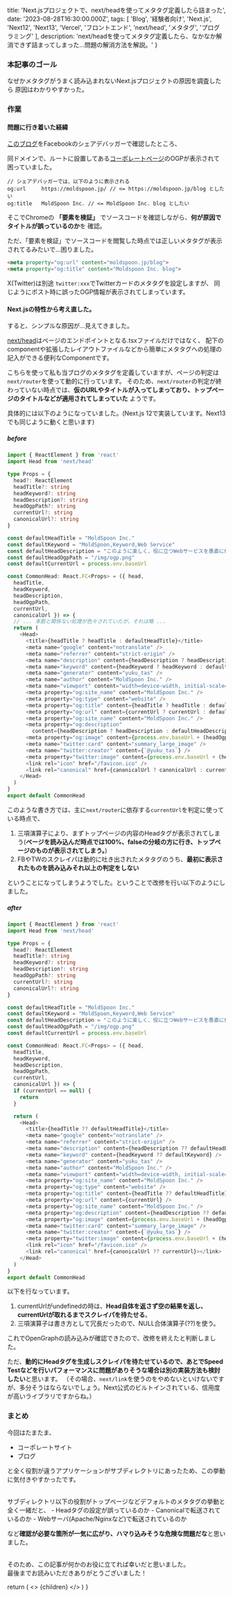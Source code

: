 
  title: 'Next.jsプロジェクトで、next/headを使ってメタタグ定義したら詰まった',
  date: '2023-08-28T16:30:00.000Z',
  tags: [
    'Blog',
    '経験者向け',
    'Next.js',
    'Next12',
    'Next13',
    'Vercel',
    'フロントエンド',
    'next/head',
    'メタタグ',
    'プログラミング'
  ],
  description: 'next/headを使ってメタタグ定義したら、なかなか解消できず詰まってしまった...問題の解消方法を解説。'
}

### 本記事のゴール

なぜかメタタグがうまく読み込まれないNext.jsプロジェクトの原因を調査したら
原因はわかりやすかった。



### 作業

#### 問題に行き着いた経緯

[このブログ](https://moldspoon.jp/blog)をFacebookのシェアデバッガーで確認したところ、

<RichLink 
url="https://developers.facebook.com/tools/debug/" 
icon='ri-facebook-fill'
title="Facebookのシェアデバッガー" 
subtitle="Open Graphのメタタグをデバッグするには一番です。"
targetBlank={true}
 />

同ドメインで、ルートに設置してある[コーポレートページ](https://moldspoon.jp/)のOGPが表示されて
困っていました。

```text
// シェアデバッガーでは、以下のように表示される
og:url	   https://moldspoon.jp/ // <= https://moldspoon.jp/blog としたい
og:title   MoldSpoon Inc. // <= MoldSpoon Inc. blog としたい
```

そこでChromeの **「要素を検証」** でソースコードを確認しながら、**何が原因でタイトルが誤っているのか**を
確認。

ただ、「要素を検証」でソースコードを閲覧した時点では正しいメタタグが表示されてるみたいで...困りました。

<CodeBlockTitle title="view:https://moldspoon.jp/blog" />

```html
<meta property="og:url" content="moldspoon.jp/blog">
<meta property="og:title" content="Moldspoon Inc. blog">
```

X(Twitter)は別途 `twitter:xxx`でTwitterカードのメタタグを設定しますが、
同じようにポスト時に誤ったOGP情報が表示されてしまっています。

#### Next.jsの特性から考え直した。

すると、シンプルな原因が...見えてきました。

[next/head](https://nextjs-ja-translation-docs.vercel.app/docs/api-reference/next/head)はページのエンドポイントとなる.tsxファイルだけではなく、
配下のcomponentや拡張したレイアウトファイルなどから簡単にメタタグへの処理の記入ができる便利なComponentです。

こちらを使って私も当ブログのメタタグを定義していますが、ページの判定は`next/router`を使って動的に行っています。
そのため、`next/router`の判定が終わっていない時点では、**仮のURLやタイトルが入ってしまっており、トップページのタイトルなどが適用されてしまっていた**
ようです。

具体的には以下のようになっていました。(Next.js 12で実装しています。Next13でも同じように動くと思います)

##### before

<CodeBlockTitle title="components/Head/CommonHead.tsx" />

```typescript
import { ReactElement } from 'react'
import Head from 'next/head'

type Props = {
  head?: ReactElement
  headTitle?: string
  headKeyword?: string
  headDescription?: string
  headOgpPath?: string
  currentUrl?: string
  canonicalUrl?: string
}

const defaultHeadTitle = "MoldSpoon Inc."
const defaultKeyword = "MoldSpoon,Keyword,Web Service"
const defaultHeadDescription = "このように楽しく、役に立つWebサービスを愚直に作っています。"
const defaultHeadOgpPath = "/img/ogp.png"
const defaultCurrentUrl = process.env.baseUrl

const CommonHead: React.FC<Props> = ({ head,
  headTitle,
  headKeyword,
  headDescription,
  headOgpPath,
  currentUrl,
  canonicalUrl }) => {
  // ... 本筋と関係ない処理が色々されていたが、それは略 ...
  return (
    <Head>
      <title>{headTitle ? headTitle : defaultHeadTitle}</title>
      <meta name="google" content="notranslate" />
      <meta name="referrer" content="strict-origin" />
      <meta name="description" content={headDescription ? headDescription : defaultHeadDescription} />
      <meta name="keyword" content={headKeyword ? headKeyword : defaultKeyword} />
      <meta name="generator" content="yuku_tas" />
      <meta name="author" content="MoldSpoon Inc." />
      <meta name="viewport" content="width=device-width, initial-scale=1.0" />
      <meta property="og:site_name" content="MoldSpoon Inc." />
      <meta property="og:type" content="website" />
      <meta property="og:title" content={headTitle ? headTitle : defaultHeadTitle} />
      <meta property="og:url" content={currentUrl ? currentUrl : defaultCurrentUrl} />
      <meta property="og:site_name" content="MoldSpoon Inc." />
      <meta property="og:description"
        content={headDescription ? headDescription : defaultHeadDescription} />
      <meta property="og:image" content={process.env.baseUrl + (headOgpPath ? headOgpPath : defaultHeadOgpPath)} />
      <meta name="twitter:card" content="summary_large_image" />
      <meta name="twitter:creator" content={`@yuku_tas`} />
      <meta property="twitter:image" content={process.env.baseUrl + (headOgpPath ? headOgpPath : defaultHeadOgpPath)} />
      <link rel="icon" href="/favicon.ico" />
      <link rel="canonical" href={canonicalUrl ? canonicalUrl : currentUrl ? currentUrl : defaultCurrentUrl}></link>
    </Head>
  )
}
export default CommonHead
```

このような書き方では、主に`next/router`に依存する`currentUrl`を判定に使っている時点で、
1. 三項演算子により、まずトップページの内容のHeadタグが表示されてしまう(**ページを読み込んだ時点では100%、falseの分岐の方に行き、トップページのものが表示されてしまう。**)
2. FBやTWのスクレイパは動的に吐き出されたメタタグのうち、**最初に表示されたものを読み込みそれ以上の判定をしない**

ということになってしまうようでした。ということで改修を行い以下のようにしました。


##### after


<CodeBlockTitle title="components/Head/CommonHead.tsx" />

```typescript
import { ReactElement } from 'react'
import Head from 'next/head'

type Props = {
  head?: ReactElement
  headTitle?: string
  headKeyword?: string
  headDescription?: string
  headOgpPath?: string
  currentUrl?: string
  canonicalUrl?: string
}

const defaultHeadTitle = "MoldSpoon Inc."
const defaultKeyword = "MoldSpoon,Keyword,Web Service"
const defaultHeadDescription = "このように楽しく、役に立つWebサービスを愚直に作っています。"
const defaultHeadOgpPath = "/img/ogp.png"
const defaultCurrentUrl = process.env.baseUrl

const CommonHead: React.FC<Props> = ({ head,
  headTitle,
  headKeyword,
  headDescription,
  headOgpPath,
  currentUrl,
  canonicalUrl }) => {
  if (currentUrl == null) {
    return
  }

  return (
    <Head>
      <title>{headTitle ?? defaultHeadTitle}</title>
      <meta name="google" content="notranslate" />
      <meta name="referrer" content="strict-origin" />
      <meta name="description" content={headDescription ?? defaultHeadDescription} />
      <meta name="keyword" content={headKeyword ?? defaultKeyword} />
      <meta name="generator" content="yuku_tas" />
      <meta name="author" content="MoldSpoon Inc." />
      <meta name="viewport" content="width=device-width, initial-scale=1.0" />
      <meta property="og:site_name" content="MoldSpoon Inc." />
      <meta property="og:type" content="website" />
      <meta property="og:title" content={headTitle ?? defaultHeadTitle} />
      <meta property="og:url" content={currentUrl} />
      <meta property="og:site_name" content="MoldSpoon Inc." />
      <meta property="og:description" content={headDescription ?? defaultHeadDescription} />
      <meta property="og:image" content={process.env.baseUrl + (headOgpPath ?? defaultHeadOgpPath)} />
      <meta name="twitter:card" content="summary_large_image" />
      <meta name="twitter:creator" content={`@yuku_tas`} />
      <meta property="twitter:image" content={process.env.baseUrl + (headOgpPath ?? defaultHeadOgpPath)} />
      <link rel="icon" href="/favicon.ico" />
      <link rel="canonical" href={canonicalUrl ?? currentUrl}></link>
    </Head>
  )
}
export default CommonHead
```


以下を行なっています。

1. currentUrlがundefinedの時は、**Head自体を返さず空の結果を返し、currentUrlが取れるまでスクレイパを待たせる**。
2. 三項演算子は書き方として冗長だったので、NULL合体演算子(??)を使う。

これでOpenGraphの読み込みが確認できたので、改修を終えたと判断しました。

ただ、**動的にHeadタグを生成しスクレイパを待たせているので、あとでSpeed Testなどを行いパフォーマンスに問題がありそうな場合は別の実装方法も検討したい**と思います。
（その場合、`next/link`を使うのをやめないといけないですが、多分そうはならないでしょう。Next公式のビルトインされている、信用度が高いライブラリですからね。）

### まとめ

今回はたまたま、
- コーポレートサイト
- ブログ

と全く役割が違うアプリケーションがサブディレクトリにあったため、この挙動に気付きやすかったです。

<br />
サブディレクトリ以下の役割がトップページなどデフォルトのメタタグの挙動と全く一緒だと、
- Headタグの設定が誤っているのか
- Canonicalで転送されているのか
- Webサーバ(Apache/Nginxなど)で転送されているのか

など**確認が必要な箇所が一気に広がり、ハマり込みそうな危険な問題だな**と思いました。

<br />
そのため、この記事が何かのお役に立てれば幸いだと思いました。<br />
最後までお読みいただきありがとうございました！

  return (
    <Layout meta={meta}>
      <>
        {children}
      </>
    </Layout>
  )
}

